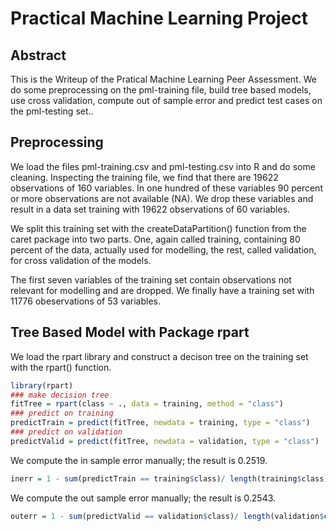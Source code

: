 # Practical Machine Learning Project
##  Abstract

This is the Writeup of the Pratical Machine Learning Peer Assessment.
We do some preprocessing on the pml-training file, build tree based models, use cross validation, compute out of sample error and predict test cases on the pml-testing set.. 

## Preprocessing

We load the files pml-training.csv and pml-testing.csv into R and do some cleaning. Inspecting the training file, we find that there are 19622 observations of 160 variables. In one hundred of these variables 90 percent or more observations
are not available (NA). We drop these variables and result in a data set training with 19622 observations of 60 variables.

We split this training set with the createDataPartition() function from the caret package
into two parts. One, again called training, containing 80 percent of the data,
actually used for modelling, the 
rest, called validation, for cross validation of the models.

The first seven variables of the training set contain observations not relevant for modelling and are dropped. We finally have a training set with 11776 obeservations of 53 variables.

## Tree Based Model with Package rpart

We load the rpart library and construct a decison tree on the training set
with the rpart() function.

```r
library(rpart)
### make decision tree
fitTree = rpart(class ~ ., data = training, method = "class")
### predict on training
predictTrain = predict(fitTree, newdata = training, type = "class")
### predict on validation
predictValid = predict(fitTree, newdata = validation, type = "class")
```
We compute the in sample error manually; the result is 0.2519.

``` r
inerr = 1 - sum(predictTrain == training$class)/ length(training$class)
```

We compute the out sample error manually; the result is 0.2543.

``` r
outerr = 1 - sum(predictValid == validation$class)/ length(validation$class)
```


